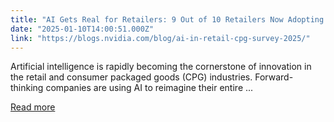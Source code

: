 ```yaml
---
title: "AI Gets Real for Retailers: 9 Out of 10 Retailers Now Adopting or Piloting AI, Latest NVIDIA Survey Finds"
date: "2025-01-10T14:00:51.000Z"
link: "https://blogs.nvidia.com/blog/ai-in-retail-cpg-survey-2025/"
---
```


Artificial intelligence is rapidly becoming the cornerstone of innovation in the retail and consumer packaged goods (CPG) industries. Forward-thinking companies are using AI to reimagine their entire ...

[Read more](https://blogs.nvidia.com/blog/ai-in-retail-cpg-survey-2025/)
